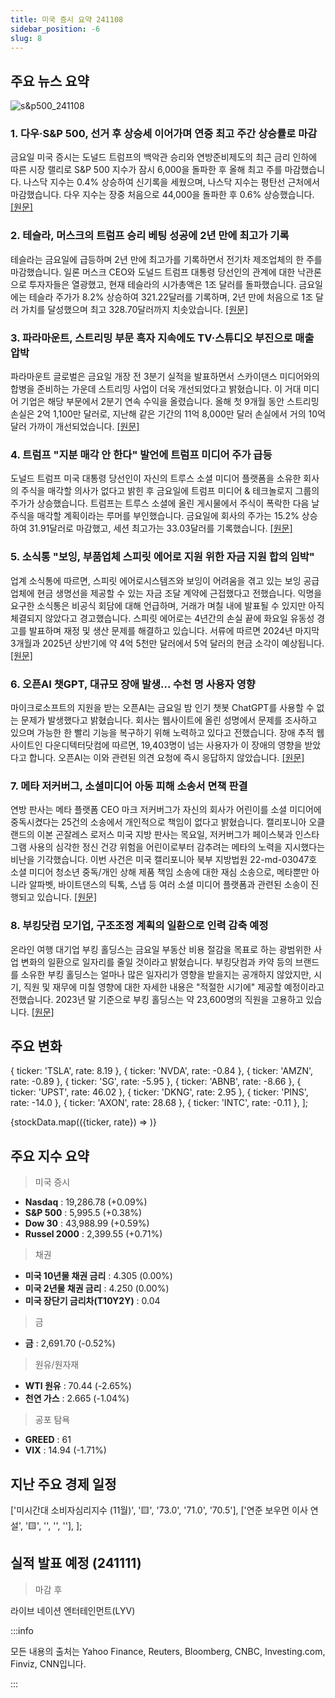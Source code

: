 ```yaml
---
title: 미국 증시 요약 241108
sidebar_position: -6
slug: 8
---
```


## 주요 뉴스 요약

![s&p500_241108](/map/241108.png)

### 1. **다우·S&P 500, 선거 후 상승세 이어가며 연중 최고 주간 상승률로 마감**

금요일 미국 증시는 도널드 트럼프의 백악관 승리와 연방준비제도의 최근 금리 인하에 따른 시장 랠리로 S&P 500 지수가 잠시 6,000을 돌파한 후 올해 최고 주를 마감했습니다. 나스닥 지수는 0.4% 상승하여 신기록을 세웠으며, 나스닥 지수는 평탄선 근처에서 마감했습니다. 다우 지수는 장중 처음으로 44,000을 돌파한 후 0.6% 상승했습니다. [[원문]](https://finance.yahoo.com/news/live/stock-market-today-dow-sp-500-cap-best-week-of-year-with-records-as-post-election-rally-rolls-on-210058038.html)

### 2. **테슬라, 머스크의 트럼프 승리 베팅 성공에 2년 만에 최고가 기록**

테슬라는 금요일에 급등하며 2년 만에 최고가를 기록하면서 전기차 제조업체의 한 주를 마감했습니다. 일론 머스크 CEO와 도널드 트럼프 대통령 당선인의 관계에 대한 낙관론으로 투자자들은 열광했고, 현재 테슬라의 시가총액은 1조 달러를 돌파했습니다. 금요일에는 테슬라 주가가 8.2% 상승하여 321.22달러를 기록하며, 2년 만에 처음으로 1조 달러 가치를 달성했으며 최고 328.70달러까지 치솟았습니다. [[원문]](https://finance.yahoo.com/news/tesla-stock-closes-at-highest-level-in-over-2-years-as-musks-big-trump-bet-pays-off-211118958.html)

### 3. **파라마운트, 스트리밍 부문 흑자 지속에도 TV·스튜디오 부진으로 매출 압박**

파라마운트 글로벌은 금요일 개장 전 3분기 실적을 발표하면서 스카이댄스 미디어와의 합병을 준비하는 가운데 스트리밍 사업이 더욱 개선되었다고 밝혔습니다. 이 거대 미디어 기업은 해당 부문에서 2분기 연속 수익을 올렸습니다. 올해 첫 9개월 동안 스트리밍 손실은 2억 1,100만 달러로, 지난해 같은 기간의 11억 8,000만 달러 손실에서 거의 10억 달러 가까이 개선되었습니다. [[원문]](https://finance.yahoo.com/news/paramount-posts-another-quarter-of-streaming-profit-but-linear-tv-and-studio-struggles-pressure-revenue-120705450.html)

### 4. **트럼프 "지분 매각 안 한다" 발언에 트럼프 미디어 주가 급등**

도널드 트럼프 미국 대통령 당선인이 자신의 트루스 소셜 미디어 플랫폼을 소유한 회사의 주식을 매각할 의사가 없다고 밝힌 후 금요일에 트럼프 미디어 & 테크놀로지 그룹의 주가가 상승했습니다. 트럼프는 트루스 소셜에 올린 게시물에서 주식이 폭락한 다음 날 주식을 매각할 계획이라는 루머를 부인했습니다. 금요일에 회사의 주가는 15.2% 상승하여 31.91달러로 마감했고, 세션 최고가는 33.03달러를 기록했습니다. [[원문]](https://www.reuters.com/markets/us/trump-media-shares-rise-after-trump-says-he-wont-sell-2024-11-08/)

### 5. **소식통 "보잉, 부품업체 스피릿 에어로 지원 위한 자금 지원 합의 임박"**

업계 소식통에 따르면, 스피릿 에어로시스템즈와 보잉이 어려움을 겪고 있는 보잉 공급업체에 현금 생명선을 제공할 수 있는 자금 조달 계약에 근접했다고 전했습니다. 익명을 요구한 소식통은 비공식 회담에 대해 언급하며, 거래가 며칠 내에 발표될 수 있지만 아직 체결되지 않았다고 경고했습니다. 스피릿 에어로는 4년간의 손실 끝에 화요일 유동성 경고를 발표하며 재정 및 생산 문제를 해결하고 있습니다. 서류에 따르면 2024년 마지막 3개월과 2025년 상반기에 약 4억 5천만 달러에서 5억 달러의 현금 소각이 예상됩니다. [[원문]](https://www.reuters.com/business/aerospace-defense/boeing-close-funding-agreement-help-supplier-spirit-aero-source-says-2024-11-08/)

### 6. **오픈AI 챗GPT, 대규모 장애 발생... 수천 명 사용자 영향**

마이크로소프트의 지원을 받는 오픈AI는 금요일 밤 인기 챗봇 ChatGPT를 사용할 수 없는 문제가 발생했다고 밝혔습니다. 회사는 웹사이트에 올린 성명에서 문제를 조사하고 있으며 가능한 한 빨리 기능을 복구하기 위해 노력하고 있다고 전했습니다. 장애 추적 웹사이트인 다운디텍터닷컴에 따르면, 19,403명이 넘는 사용자가 이 장애의 영향을 받았다고 합니다. 오픈AI는 이와 관련된 의견 요청에 즉시 응답하지 않았습니다. [[원문]](https://www.reuters.com/technology/openais-chatgpt-faces-massive-outage-with-thousands-users-impacted-2024-11-09/)

### 7. **메타 저커버그, 소셜미디어 아동 피해 소송서 면책 판결**

연방 판사는 메타 플랫폼 CEO 마크 저커버그가 자신의 회사가 어린이를 소셜 미디어에 중독시켰다는 25건의 소송에서 개인적으로 책임이 없다고 밝혔습니다. 캘리포니아 오클랜드의 이본 곤잘레스 로저스 미국 지방 판사는 목요일, 저커버그가 페이스북과 인스타그램 사용의 심각한 정신 건강 위험을 어린이로부터 감추려는 메타의 노력을 지시했다는 비난을 기각했습니다. 이번 사건은 미국 캘리포니아 북부 지방법원 22-md-03047호 소셜 미디어 청소년 중독/개인 상해 제품 책임 소송에 대한 재심 소송으로, 메타뿐만 아니라 알파벳, 바이트댄스의 틱톡, 스냅 등 여러 소셜 미디어 플랫폼과 관련된 소송이 진행되고 있습니다. [[원문]](https://www.reuters.com/legal/metas-zuckerberg-not-liable-lawsuits-over-social-media-harm-children-2024-11-08/)

### 8. **부킹닷컴 모기업, 구조조정 계획의 일환으로 인력 감축 예정**

온라인 여행 대기업 부킹 홀딩스는 금요일 부동산 비용 절감을 목표로 하는 광범위한 사업 변화의 일환으로 일자리를 줄일 것이라고 밝혔습니다. 부킹닷컴과 카약 등의 브랜드를 소유한 부킹 홀딩스는 얼마나 많은 일자리가 영향을 받을지는 공개하지 않았지만, 시기, 직원 및 재무에 미칠 영향에 대한 자세한 내용은 "적절한 시기에" 제공할 예정이라고 전했습니다. 2023년 말 기준으로 부킹 홀딩스는 약 23,600명의 직원을 고용하고 있습니다. [[원문]](https://www.reuters.com/business/retail-consumer/booking-holdings-cut-jobs-part-reorganization-2024-11-08/)

## 주요 변화

  { ticker: 'TSLA', rate: 8.19 },
  { ticker: 'NVDA', rate: -0.84 },
  { ticker: 'AMZN', rate: -0.89 },
  { ticker: 'SG', rate: -5.95 },
  { ticker: 'ABNB', rate: -8.66 },
  { ticker: 'UPST', rate: 46.02 },
  { ticker: 'DKNG', rate: 2.95 },
  { ticker: 'PINS', rate: -14.0 },
  { ticker: 'AXON', rate: 28.68 },
  { ticker: 'INTC', rate: -0.11 },
];

{stockData.map(({ticker, rate}) => <StockCardMini key={ticker} ticker={ticker} rate={rate}></StockCardMini>)}

## 주요 지수 요약

> 미국 증시

- **Nasdaq** : 19,286.78 (+0.09%)
- **S&P 500** : 5,995.5 (+0.38%)
- **Dow 30** : 43,988.99 (+0.59%)
- **Russel 2000** : 2,399.55 (+0.71%)

> 채권

- **미국 10년물 채권 금리** : 4.305 (0.00%)
- **미국 2년물 채권 금리** : 4.250 (0.00%)
- **미국 장단기 금리차(T10Y2Y)** : 0.04

> 금

- **금** : 2,691.70 (-0.52%)

> 원유/원자재

- **WTI 원유** : 70.44 (-2.65%)
- **천연 가스** : 2.665 (-1.04%)

> 공포 탐욕

- **GREED** : 61
- **VIX** : 14.94 (-1.71%)

## 지난 주요 경제 일정

  ['미시간대 소비자심리지수 (11월)', '🟨', '73.0', '71.0', '70.5'],
  ['연준 보우먼 이사 연설', '🟨', '', '', ''],
];

<EconomicCalendar data={eventsData} />

## 실적 발표 예정 (241111)

> 마감 후

라이브 네이션 엔터테인먼트(LYV)

:::info

모든 내용의 출처는 Yahoo Finance, Reuters, Bloomberg, CNBC, Investing.com, Finviz, CNN입니다.

:::
